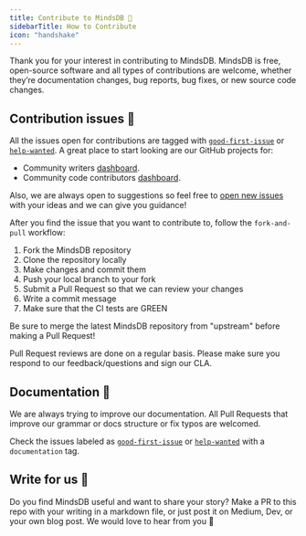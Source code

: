 ```yaml
---
title: Contribute to MindsDB 🐻
sidebarTitle: How to Contribute
icon: "handshake"
---
```


Thank you for your interest in contributing to MindsDB. MindsDB is free, open-source software and all types of contributions are welcome, whether they’re documentation changes, bug reports, bug fixes, or new source code changes.

## Contribution issues 🔧

All the issues open for contributions are tagged with [`good-first-issue`](https://github.com/mindsdb/mindsdb/labels/good%20first%20issue) or [`help-wanted`](https://github.com/mindsdb/mindsdb/labels/help%20wanted). A great place to start looking are our GitHub projects for:

- Community writers [dashboard](https://github.com/mindsdb/mindsdb/projects/7).
- Community code contributors [dashboard](https://github.com/mindsdb/mindsdb/projects/8).

Also, we are always open to suggestions so feel free to [open new issues](https://github.com/mindsdb/mindsdb/issues/new/choose) with your ideas and we can give you guidance!

After you find the issue that you want to contribute to, follow the `fork-and-pull` workflow:

1. Fork the MindsDB repository
2. Clone the repository locally
3. Make changes and commit them
4. Push your local branch to your fork
5. Submit a Pull Request so that we can review your changes
6. Write a commit message
7. Make sure that the CI tests are GREEN

<Note>
  Be sure to merge the latest MindsDB repository from "upstream" before making a Pull Request!
</Note>

Pull Request reviews are done on a regular basis. Please make sure you respond to our feedback/questions and sign our CLA.

## Documentation 📖

We are always trying to improve our documentation. All Pull Requests that improve our grammar or docs structure or fix typos are welcomed.

Check the issues labeled as [`good-first-issue`](https://github.com/mindsdb/mindsdb/labels/good%20first%20issue) or [`help-wanted`](https://github.com/mindsdb/mindsdb/labels/help%20wanted) with a `documentation` tag.

## Write for us 📝

Do you find MindsDB useful and want to share your story? Make a PR to this repo with your writing in a markdown file, or just post it on Medium, Dev, or your own blog post. We would love to hear from you 💚

